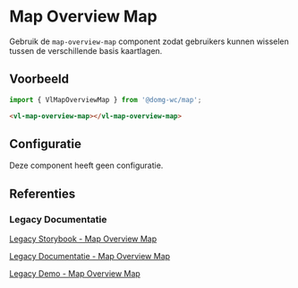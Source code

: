 
# Map Overview Map

<CustomDocMetaData id="map-overview-map" />

Gebruik de `map-overview-map` component zodat gebruikers kunnen wisselen tussen de verschillende basis kaartlagen.


## Voorbeeld

```js
import { VlMapOverviewMap } from '@domg-wc/map';
```

```html
<vl-map-overview-map></vl-map-overview-map>
```

<Canvas of={VlMapOverviewMapStories.MapOverviewMapDefault}/>


## Configuratie

Deze component heeft geen configuratie.


## Referenties

### Legacy Documentatie

[Legacy Storybook - Map Overview Map](https://webcomponenten.omgeving.vlaanderen.be/storybook/?path=/docs/custom-elements-vl-map-vl-map-overview-map--default)

[Legacy Documentatie - Map Overview Map](https://webcomponenten.omgeving.vlaanderen.be/doc/VlMapOverviewMap.html)

[Legacy Demo - Map Overview Map](https://webcomponenten.omgeving.vlaanderen.be/demo/vl-map-overview-map.html)
